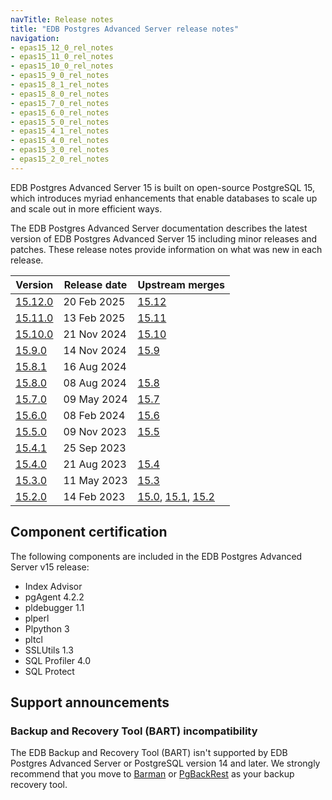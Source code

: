 ```yaml
---
navTitle: Release notes
title: "EDB Postgres Advanced Server release notes"
navigation:
- epas15_12_0_rel_notes
- epas15_11_0_rel_notes
- epas15_10_0_rel_notes
- epas15_9_0_rel_notes
- epas15_8_1_rel_notes
- epas15_8_0_rel_notes
- epas15_7_0_rel_notes
- epas15_6_0_rel_notes
- epas15_5_0_rel_notes
- epas15_4_1_rel_notes
- epas15_4_0_rel_notes
- epas15_3_0_rel_notes
- epas15_2_0_rel_notes
---
```


EDB Postgres Advanced Server 15 is built on open-source PostgreSQL 15, which introduces myriad enhancements that enable databases to scale up and scale out in more efficient ways. 

The EDB Postgres Advanced Server documentation describes the latest version of EDB Postgres Advanced Server 15 including minor releases and patches. These release notes provide information on what was new in each release. 

| Version                          | Release date | Upstream merges                                                                                                                                                     |
|----------------------------------|--------------|---------------------------------------------------------------------------------------------------------------------------------------------------------------------|
| [15.12.0](epas15_12_0_rel_notes) | 20 Feb 2025  | [15.12](https://www.postgresql.org/docs/release/15.12/)                                                                                                             |
| [15.11.0](epas15_11_0_rel_notes) | 13 Feb 2025  | [15.11](https://www.postgresql.org/docs/release/15.11/)                                                                                                             |
| [15.10.0](epas15_10_0_rel_notes) | 21 Nov 2024  | [15.10](https://www.postgresql.org/docs/release/15.10/)                                                                                                             |
| [15.9.0](epas15_9_0_rel_notes)   | 14 Nov 2024  | [15.9](https://www.postgresql.org/docs/release/15.9/)                                                                                                               |
| [15.8.1](epas15_8_1_rel_notes)   | 16 Aug 2024  |                                                                                                                                                                     |
| [15.8.0](epas15_8_0_rel_notes)   | 08 Aug 2024  | [15.8](https://www.postgresql.org/docs/release/15.8/)                                                                                                               |
| [15.7.0](epas15_7_0_rel_notes)   | 09 May 2024  | [15.7](https://www.postgresql.org/docs/release/15.7/)                                                                                                               |
| [15.6.0](epas15_6_0_rel_notes)   | 08 Feb 2024  | [15.6](https://www.postgresql.org/docs/release/15.6/)                                                                                                               |
| [15.5.0](epas15_5_0_rel_notes)   | 09 Nov 2023  | [15.5](https://www.postgresql.org/docs/release/15.5/)                                                                                                               |
| [15.4.1](epas15_4_1_rel_notes)   | 25 Sep 2023  |                                                                                                                                                                     |
| [15.4.0](epas15_4_0_rel_notes)   | 21 Aug 2023  | [15.4](https://www.postgresql.org/docs/release/15.4/)                                                                                                               |
| [15.3.0](epas15_3_0_rel_notes)   | 11 May 2023  | [15.3](https://www.postgresql.org/docs/release/15.3/)                                                                                                               |
| [15.2.0](epas15_2_0_rel_notes)   | 14 Feb 2023  | [15.0](https://www.postgresql.org/docs/release/15.0/), [15.1](https://www.postgresql.org/docs/release/15.1/), [15.2](https://www.postgresql.org/docs/release/15.2/) |


## Component certification

The following components are included in the EDB Postgres Advanced Server v15 release:

-   Index Advisor
-   pgAgent 4.2.2
-   pldebugger 1.1
-   plperl
-   Plpython 3
-   pltcl
-   SSLUtils 1.3
-   SQL Profiler 4.0
-   SQL Protect

## Support announcements

### Backup and Recovery Tool (BART) incompatibility

The EDB Backup and Recovery Tool (BART) isn't supported by EDB Postgres Advanced Server or PostgreSQL version 14 and later. We strongly recommend that you move to [Barman](/supported-open-source/barman/) or [PgBackRest](/supported-open-source/pgbackrest/) as your backup recovery tool.